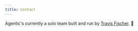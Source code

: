 ```yaml
---
title: Contact
---
```


Agentic's currently a solo team built and run by [Travis Fischer](https://x.com/transitive_bs). 👋

<Columns cols={2}>
  <Card
    title='DM me on Twitter / X'
    href='https://x.com/transitive_bs'
    icon='x-twitter'
  />
  <Card
    title='Send me an email'
    href='mailto:travis@agentic.so'
    icon='envelope'
  />
  <Card
    title='Schedule a call with me'
    href='https://cal.com/travis-fischer/15min'
    icon='calendar-days'
  />
</Columns>
